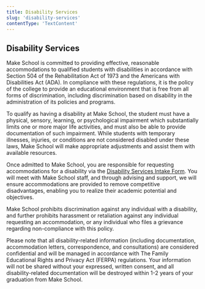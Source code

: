 ```yaml
---
title: Disability Services
slug: 'disability-services'
contentType: 'TextContent'
---
```


## Disability Services

Make School is committed to providing effective, reasonable accommodations to qualified students
with disabilities in accordance with Section 504 of the Rehabilitation Act of 1973 and the Americans
with Disabilities Act (ADA). In compliance with these regulations, it is the policy of the college
to provide an educational environment that is free from all forms of discrimination, including
discrimination based on disability in the administration of its policies and programs.

To qualify as having a disability at Make School, the student must have a physical, sensory,
learning, or psychological impairment which substantially limits one or more major life activities,
and must also be able to provide documentation of such impairment. While students with temporary
illnesses, injuries, or conditions are not considered disabled under these laws, Make School will
make appropriate adjustments and assist them with available resources.

Once admitted to Make School, you are responsible for requesting accommodations for a disability via
the [Disability Services Intake Form](make.sc/ada-intake-form). You will meet with Make School
staff, and through advising and support, we will ensure accommodations are provided to remove
competitive disadvantages, enabling you to realize their academic potential and objectives.

Make School prohibits discrimination against any individual with a disability, and further prohibits
harassment or retaliation against any individual requesting an accommodation, or any individual who
files a grievance regarding non-compliance with this policy.

Please note that all disability-related information (including documentation, accommodation letters,
correspondence, and consultations) are considered confidential and will be managed in accordance
with The Family Educational Rights and Privacy Act (FERPA) regulations. Your information will not be
shared without your expressed, written consent, and all disability-related documentation will be
destroyed within 1-2 years of your graduation from Make School.
